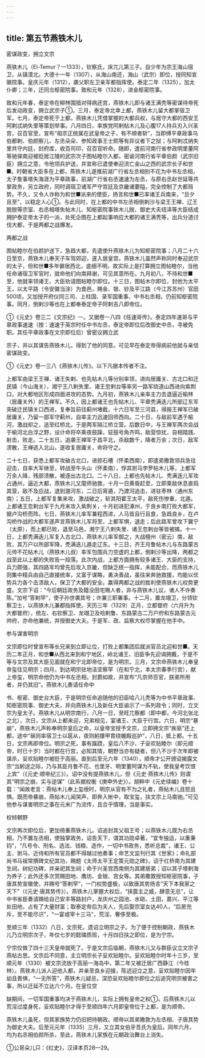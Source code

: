 ```yaml
---
---
---
```

title: 第五节燕铁木儿
---



密谋政变，拥立文宗

燕铁木儿（El-Temur？—1333），钦察氏，床兀儿第三子。自少年为宗王海山宿卫，从镇漠北。大德十一年（1307），从海山南还，海山（武宗）即位，授同知宣徽院事。皇庆元年（1312），袭父职左卫亲军都指挥使。泰定二年（1325），加太仆卿；三年，迁同佥枢密院事。致和元年（1328），进金枢密院事。

致和元年春，泰定帝在柳林围猎对得病还宫，燕铁木儿即与诸王满秃等密谋待帝死后发动政变，拥立武宗子①。三月，泰定帝北幸上都，燕铁木儿留大都掌宿卫军。七月，泰定帝死于上都，燕铁木儿凭借掌握的大都兵权，与居守大都的西安王阿剌忒纳失里等策划举事。八月四日，率族党阿剌帖木儿及心腹17人持兵刃入兴圣宫，召百官至，宣布“祖宗正统属在武皇帝之子，有不顺者斩”，当即缚平章政事乌伯都剌、伯颜察儿、左丞朵朵、参知政事王士熙等有异议者下之狱；与阿剌忒纳失里共守内廷，封府库，收百司印，召百官听命。随即，遣前河南行省参政明里董阿等驰驿南迎被贬居江陵的武宗次子图帖睦尔入都，密谕河南行省平章伯颜（武宗旧臣）拥立之意，令他领兵护送，并宣称已遣使奉迎流亡金山之西的武宗长子和世■。时朝省大臣多在上都，燕铁木儿遂推前湖广行省左丞相别不花为中书左丞相，太子詹事塔失海涯为平章政事，前湖广行省右丞速速为左丞，与原右丞赵世延等共掌政务，另立政府，同时调宿卫诸军严守宫廷及京畿诸要隘，完全控制了大都局势。不久，又令人诈称为和世■派来的使臣，扬言和世■已率诸王兵南来，“旦夕且至”，以稳定人心①。与此同时，在上都的中书左丞相倒剌沙与梁王王禅、辽王脱脱等宗室、右丞相塔失帖木儿、知枢密院事铁木儿脱、御史大夫纽泽等大臣结成拥护泰定帝太子的一派，处死企图在上都起事响应大都的诸王满秃等，出兵分道讨伐大都，于是两都之战爆发。

两都之战

图帖睦尔在伯颜护送下，急趋大都，先遣使升燕铁木儿为知枢密院事；八月二十六日至京，燕铁木儿奉天子车驾郊迎，遂入居皇宫。燕铁木儿虽然声称同时奉迎武宗的太子，但和世■多年僻居西北，底细不明，故实际上是打算拥立图帖睦尔，当他任命诸宿卫军官时，就命他们向南拜谢，可见其意所在。九月初八，不待和世■至，他就率领诸王、大臣劝请图帖睦尔即位。十三日，图帖木尔即位，封他为太平王，以太平路（令安徽当涂）为食邑，赐金、银、钞及平江路（今江苏苏州）官田500顷，又加授开府仪同三司、上柱国、录军国重事、中书右丞相，仍前知枢密院事。同月，倒剌沙等也在上都奉泰定帝子阿剌吉八即帝位。

①《元史》卷三二《文宗纪》一。又据卷一八四《任速哥传》，泰定四年速哥与平章政事速速（按：速速于英宗时任中书左丞，泰定帝即位后改御史中丞，寻被免职。其任平章政事在文宗即位后）曾密议拥立武

宗子，并以其谋告燕铁木儿，得到了他的同意。可见早在泰定帝得病前他就与亲信密谋政变。

①《元史》卷一三八《燕铁木儿传》。以下凡据本传者不注。

上都军由梁王王禅、诸王失剌、也先帖木儿等分别率领，进向居庸关、古北口和迁民镇（今山海关），湘宁王八剌失里、诸王忽剌台等率另一路军绕道山西进向紫荆口，对大都地区形成四面进攻的态势。九月初，燕铁木儿亲率主力击退逼近榆林（居庸关外）的王禅军。不久，因上都诸王也先帖木儿、平章秃满迭儿所部辽东军突破迁民镇关口西进，复奉旨前往蓟州堵截，十六日军至三河县，得报王禅军已破居庸关，乃留一部军守蓟州，自率主力迅速回师西向。二十日，与敌前军遇于榆河，激战却之，追至红桥北，于是两军隔江桥立营。后数日中，与王禅军两次会战于榆河北白浮之野，设计命将卒乘夜鼓躁，钲鼓号角齐鸣，敌营惊扰，自相踏践、射击，败走。二十五日，追袭王禅军于昌平北，杀敌数千，降者万余；次日，敌军溃散，王禅逃入北山，遂收复居庸关，命将守之。

二十七日，获悉上都军攻破古北口，进掠石槽（怀柔西南），即遣弟撒敦领兵急往迎击，自率大军继至，转战至牛头山（怀柔南），俘其驸马孛罗帖木儿等，上都军万余人降，残部溃散，被逐出古北口。二十八日，上都也先帖木儿、秃满迭儿军攻占通州，逼近大都，燕铁木儿又麾师驰救，十月一日黄昏赶至，立即乘敌休息直捣其营，敌不及应战，退到潞河东，二日后宵遁，乃渡河追击，进驻枣林（通州东南）；五日，上都军复集来攻，激战破之，斩其阳翟王太平，敌死伤惨重，北遁。上都诸王忽剌台军于九月末攻入紫荆关，十月初进犯涿州，于良乡南打败大都军，据卢沟桥而阵。七日，燕铁木儿率军兼程西进，人马皆且行且食，急趋良乡，在卢沟桥作战的大都军遂声言燕铁木儿军将至，上都军惧，退走；后此路军曾攻下冀宁（太原），而上都已败，退至马邑，湘宁王八剌失里、诸王忽剌台等皆被擒。十一日，上都秃满迭儿军复入古北口，燕铁木儿率军御之，大战檀州（密云）南，敌败，其万户以所部军降，秃满迭儿遁走辽东。十三日，齐王月鲁帖木儿与东路蒙古元帅不花帖木儿（燕铁木儿叔）率军包围兵力空虚的上都，倒剌沙等出降，两都之战至此以上都的失败告一段落。此次内战，上都方面拥有较多诸王、大臣的支持，兵力颇强，其四路军均曾先后攻入京畿，但缺乏统一指挥，未能配合，而燕铁木儿则集中精兵由自己直接统率，又富于谋略，勇决善战，虽往来奔驰救援，均能以优势兵力各个击溃敌人，保卫了大都的安全。赢得两都之战的胜利使燕铁木儿权势更盛。文宗下诏：“今后朝廷政务及籍没田宅赐人者，非与燕铁木儿议，诸人不许奏陈。”加号“答剌罕”，使子孙世袭其号；许兼三职署事。十二月，置龙翊卫，分领钦察卫士，以燕铁木儿兼都指挥使。天历三年（1329）正月，立都督府（六月升为大都督府），统左、右钦察卫、龙翊卫及哈剌鲁、东路蒙古二万户府和东路蒙古元帅府，亦命他兼统，并授御史大夫。于是军、政、监察大权尽掌握在他手中。

参与谋害明宗

文宗即位时曾宣布等长兄来到立即让位，打败上都集团后就派官员北迎和世■。天历二年正月，和世■从西北来到和宁地区，岭北诸王、旧臣争先迎谒拥戴，于是不等与文宗及其大臣见面就在和宁北即帝位，是为明宗。三月，文宗命燕铁木儿奉皇帝玺往见明宗；四月，到达明宗驻地洁坚察罕（在和宁北，本太宗春季行宫），献上帝玺，明宗命他仍为中书左丞相，封爵如故，并宣布“凡京师百官，朕弟所用者，并仍其旧”。燕铁木儿奏请任命中

书、枢密、御史台大臣，于是明宗任命追随他的旧臣哈八儿秃等为中书平章政事、知枢密院事、御史大夫，并向燕铁木儿及新任大臣谕示了一系列政令；同时，立文宗为皇太子。燕铁木儿从明宗南行，八月一日，至旺兀察都（即中都，今河北张北之北），次日，文宗从上都来迎，兄弟相见，宴诸王、大臣于行宫。六日，明宗“暴崩”，燕铁木儿声称奉明宗皇后之命，以皇帝宝授予文宗，立即拥文宗“疾驱”还上都，途中“昼则率宿卫士以扈从，夜则躬擐甲胄绕幄殿巡护”，八日，抵上都。十五日，文宗再即帝位。明宗之死，事有蹊跷，皇后八不沙、子妥欢贴睦尔（即元顺帝，时已十岁）当时都在行宫，必知其情，朝野当亦有疑者，但八不沙于次年即被谋杀，妥欢贴睦尔被贬于高丽。直到后至元六年（1340），顺帝才公开颁诏揭露文宗“当躬迓之际，乃与其臣月鲁不花、也里牙、明里董阿谋为不轨，使我皇考饮恨上宾”（《元史·顺帝纪三》）。诏中没有提燕铁木儿，但《元史·燕铁木儿传》则谓其“明宗之崩，实与逆谋”（此系据权衡《庚申外史》）。胡粹中《元史续编》卷十载：“闻故老言：燕帖木儿奉上玺绶时，明宗从官有不为之礼者，燕帖木儿且怒且惧。既而帝暴崩，燕帖木儿闻哭声，即奔入帐中，取宝玺，扶文宗上马南驰。”可见他参与谋害明宗之事在元末广为流传，且合乎情理，当是事实。

权倾朝野

文宗再次即位后，更加倚重燕铁木儿。诏追封其父祖王号；以燕铁木儿既为右丞相，乃不置左丞相，使独掌政务，诏告天下，谓其功勋卓著，“宜专独运，以重秉钧”，“凡号令、刑名、选法、钱粮、造作，一切中书政务，悉听总裁”，诸王、公主、驸马、近侍和所有官员都不得越过他奏事；命艺文监刊行其《世家》；命礼部尚书马祖常撰碑文纪其功，赐题《太师太平王定策元勋之碑》，诏于红桥南为其建生祠，树纪功碑，并亲祀其生祠；命于兴圣宫西南侧为其建居弟；诏以其子塔剌海为养子；此外还多次赏赐田地、鹰坊、金银、宫女等。其弟撒敦授知枢密院事，子唐其势宣徽使，并赐号“答剌罕”，一门权势盛极，以致唐其势扬言“天下本我家之天下”（《元史·唐其势传》）。燕铁木儿掌握大权后，“挟震主之威，肆意无忌”，让中书省臣奏请赐给自己安丰等路封户，龙庆州之园池、水硙、土田，嘉兴、平江等处田地，占有了大量财富；取泰定帝后为夫人，先后娶宗室女达40人，“后房充斥，至不能尽识”，“一宴或宰十三马”，荒淫、奢侈至极。

至顺三年（1332）八日，文宗死，遗诏立明宗之子。为了便于控制朝政，燕铁木儿乃立明宗次子，年仅七岁的懿璘质班，十月四日扶之即位，是为宁宗。

宁宗仅做了四十三天皇帝就死了。于是文宗后临朝，燕铁木儿又与群臣议立文宗子燕帖古思。文宗后不同意，主立明宗长子妥欢贴睦尔。妥欢贴睦尔时年十三岁，至顺元年（1330）被文宗流放于高丽一海岛中，第二年又被迁居广西静江（今桂林）。燕铁木儿派人迎他入都，并亲至良乡迎接，陈述迎立之意，妥欢贴睦尔因年幼且畏惧，“一无所答”，燕铁木儿疑忌，深恐妥欢贴睦尔即位之后追究明宗被害之事，所以迁延不立达六个月。在皇位空

缺期间，一切军国重事均决于燕铁木儿，实际上拥有皇帝之权①。后燕铁木儿以荒淫过度身死，妥欢贴睦尔才得于至顺四年六月即皇帝位于上都，是为顺帝。

燕铁木儿虽死，但其家族势力仍旧把持朝政。顺帝以其弟撒敦为左丞相、子唐其势为御史大夫。后至元元年（1335）三月，又立其女伯牙吾氏为皇后。同年六月，均为右丞相伯颜所杀，至此，燕铁木儿家族在元朝政治舞台上消失。

①公哥朵儿只：《红史》，汉译本页28—29。